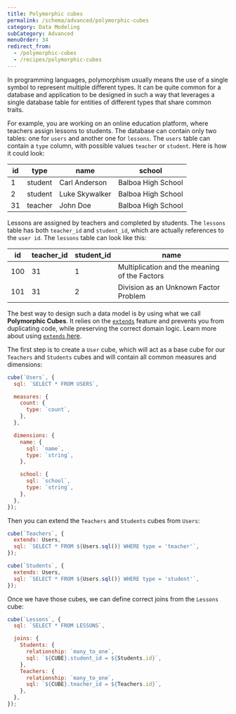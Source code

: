 ```yaml
---
title: Polymorphic cubes
permalink: /schema/advanced/polymorphic-cubes
category: Data Modeling
subCategory: Advanced
menuOrder: 34
redirect_from:
  - /polymorphic-cubes
  - /recipes/polymorphic-cubes
---
```


In programming languages, polymorphism usually means the use of a single symbol
to represent multiple different types. It can be quite common for a database and
application to be designed in such a way that leverages a single database table
for entities of different types that share common traits.

For example, you are working on an online education platform, where teachers
assign lessons to students. The database can contain only two tables: one for
`users` and another one for `lessons`. The `users` table can contain a `type`
column, with possible values `teacher` or `student`. Here is how it could look:

| **id** | **type** | **name**       | **school**         |
| ------ | -------- | -------------- | ------------------ |
| 1      | student  | Carl Anderson  | Balboa High School |
| 2      | student  | Luke Skywalker | Balboa High School |
| 31     | teacher  | John Doe       | Balboa High School |

Lessons are assigned by teachers and completed by students. The `lessons` table
has both `teacher_id` and `student_id`, which are actually references to the
`user id`. The `lessons` table can look like this:

| **id** | **teacher_id** | **student_id** | **name**                                      |
| ------ | -------------- | -------------- | --------------------------------------------- |
| 100    | 31             | 1              | Multiplication and the meaning of the Factors |
| 101    | 31             | 2              | Division as an Unknown Factor Problem         |

The best way to design such a data model is by using what we call **Polymorphic
Cubes**. It relies on the [`extends`][ref-schema-ref-cubes-extends] feature and
prevents you from duplicating code, while preserving the correct domain logic.
Learn more about using [`extends` here][ref-schema-advanced-extend].

The first step is to create a `User` cube, which will act as a base cube for our
`Teachers` and `Students` cubes and will contain all common measures and
dimensions:

```javascript
cube(`Users`, {
  sql: `SELECT * FROM USERS`,

  measures: {
    count: {
      type: `count`,
    },
  },

  dimensions: {
    name: {
      sql: `name`,
      type: `string`,
    },

    school: {
      sql: `school`,
      type: `string`,
    },
  },
});
```

Then you can extend the `Teachers` and `Students` cubes from `Users`:

```javascript
cube(`Teachers`, {
  extends: Users,
  sql: `SELECT * FROM ${Users.sql()} WHERE type = 'teacher'`,
});

cube(`Students`, {
  extends: Users,
  sql: `SELECT * FROM ${Users.sql()} WHERE type = 'student'`,
});
```

Once we have those cubes, we can define correct joins from the `Lessons` cube:

```javascript
cube(`Lessons`, {
  sql: `SELECT * FROM LESSONS`,

  joins: {
    Students: {
      relationship: `many_to_one`,
      sql: `${CUBE}.student_id = ${Students.id}`,
    },
    Teachers: {
      relationship: `many_to_one`,
      sql: `${CUBE}.teacher_id = ${Teachers.id}`,
    },
  },
});
```

[ref-schema-advanced-extend]: /schema/advanced/extending-cubes
[ref-schema-ref-cubes-extends]: /schema/reference/cube#extends
